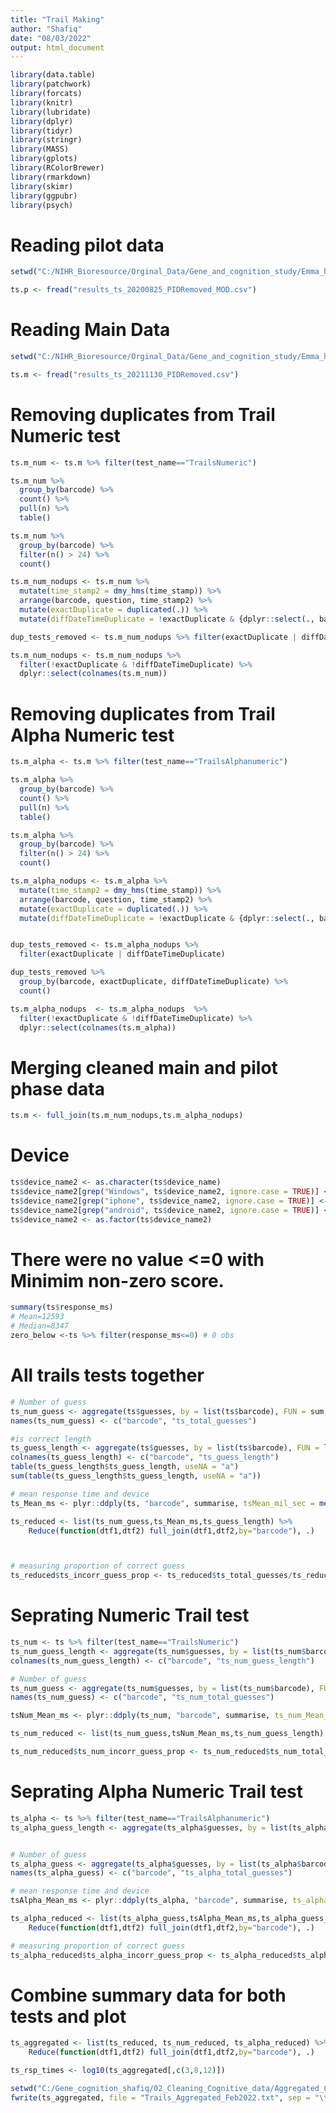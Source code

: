 ---
title: "Trail Making"
author: "Shafiq"
date: "08/03/2022"
output: html_document
---

```{r setup, echo=FALSE, message=FALSE, warning=FALSE}
library(data.table)
library(patchwork)
library(forcats)
library(knitr)
library(lubridate)
library(dplyr)
library(tidyr)
library(stringr)
library(MASS)
library(gplots)
library(RColorBrewer)
library(rmarkdown)
library(skimr)
library(ggpubr)
library(psych)
```

# Reading pilot data
```{r Reading pilot file, echo = TRUE, warning = FALSE}
setwd("C:/NIHR_Bioresource/Orginal_Data/Gene_and_cognition_study/Emma_har/G&C_Main_Phase1_Pilot_new/results_20200825_Modified_SPIDs")

ts.p <- fread("results_ts_20200825_PIDRemoved_MOD.csv") 
```

# Reading Main Data
```{r Reading data, echo = FALSE, warning = FALSE}
setwd("C:/NIHR_Bioresource/Orginal_Data/Gene_and_cognition_study/Emma_har/G&C_Main_Phase1_Cognitive_Data/G&P Main phase cognitive data - Part 3_Updated_17.06.2022")

ts.m <- fread("results_ts_20211130_PIDRemoved.csv")
```


# Removing duplicates from Trail Numeric test
```{r Trails Numeric}
ts.m_num <- ts.m %>% filter(test_name=="TrailsNumeric")

ts.m_num %>% 
  group_by(barcode) %>% 
  count() %>% 
  pull(n) %>% 
  table()

ts.m_num %>% 
  group_by(barcode) %>%
  filter(n() > 24) %>% 
  count()

ts.m_num_nodups <- ts.m_num %>% 
  mutate(time_stamp2 = dmy_hms(time_stamp)) %>% 
  arrange(barcode, question, time_stamp2) %>% 
  mutate(exactDuplicate = duplicated(.)) %>%  
  mutate(diffDateTimeDuplicate = !exactDuplicate & {dplyr::select(., barcode, question) %>% duplicated()})

dup_tests_removed <- ts.m_num_nodups %>% filter(exactDuplicate | diffDateTimeDuplicate) 

ts.m_num_nodups <- ts.m_num_nodups %>% 
  filter(!exactDuplicate & !diffDateTimeDuplicate) %>% 
  dplyr::select(colnames(ts.m_num))
```


# Removing duplicates from Trail Alpha Numeric test
```{r Alpha Numeric Test}
ts.m_alpha <- ts.m %>% filter(test_name=="TrailsAlphanumeric")

ts.m_alpha %>% 
  group_by(barcode) %>% 
  count() %>% 
  pull(n) %>% 
  table()

ts.m_alpha %>% 
  group_by(barcode) %>%
  filter(n() > 24) %>% 
  count()

ts.m_alpha_nodups <- ts.m_alpha %>% 
  mutate(time_stamp2 = dmy_hms(time_stamp)) %>%
  arrange(barcode, question, time_stamp2) %>%
  mutate(exactDuplicate = duplicated(.)) %>%
  mutate(diffDateTimeDuplicate = !exactDuplicate & {dplyr::select(., barcode, question) %>% duplicated()}) 


dup_tests_removed <- ts.m_alpha_nodups %>% 
  filter(exactDuplicate | diffDateTimeDuplicate) 

dup_tests_removed %>% 
  group_by(barcode, exactDuplicate, diffDateTimeDuplicate) %>% 
  count()

ts.m_alpha_nodups  <- ts.m_alpha_nodups  %>% 
  filter(!exactDuplicate & !diffDateTimeDuplicate) %>% 
  dplyr::select(colnames(ts.m_alpha))
```


# Merging cleaned main and pilot phase data 
```{r, echo = FALSE, warning = FALSE}
ts.m <- full_join(ts.m_num_nodups,ts.m_alpha_nodups)
```


# Device
```{r Deive use, echo = FALSE, warning = FALSE}
ts$device_name2 <- as.character(ts$device_name)
ts$device_name2[grep("Windows", ts$device_name2, ignore.case = TRUE)] <- "Windows 10"
ts$device_name2[grep("iphone", ts$device_name2, ignore.case = TRUE)] <- "iPhone"
ts$device_name2[grep("android", ts$device_name2, ignore.case = TRUE)] <- "Android"
ts$device_name2 <- as.factor(ts$device_name2)
```


# There were no value <=0 with Minimim non-zero score.
```{r}
summary(ts$response_ms)
# Mean=12593
# Median=8347
zero_below <-ts %>% filter(response_ms<=0) # 0 obs
```


# All trails tests together 
```{r Aggregates Analysis of Trail test results}
# Number of guess
ts_num_guess <- aggregate(ts$guesses, by = list(ts$barcode), FUN = sum, na.rm=TRUE)
names(ts_num_guess) <- c("barcode", "ts_total_guesses")

#is correct length
ts_guess_length <- aggregate(ts$guesses, by = list(ts$barcode), FUN = length)
colnames(ts_guess_length) <- c("barcode", "ts_guess_length")
table(ts_guess_length$ts_guess_length, useNA = "a")
sum(table(ts_guess_length$ts_guess_length, useNA = "a"))

# mean response time and device
ts_Mean_ms <- plyr::ddply(ts, "barcode", summarise, tsMean_mil_sec = mean(response_ms), device_name2 = unique(device_name2))

ts_reduced <- list(ts_num_guess,ts_Mean_ms,ts_guess_length) %>%
    Reduce(function(dtf1,dtf2) full_join(dtf1,dtf2,by="barcode"), .)



# measuring proportion of correct guess
ts_reduced$ts_incorr_guess_prop <- ts_reduced$ts_total_guesses/ts_reduced$ts_guess_length
```


# Seprating Numeric Trail test  
```{r}
ts_num <- ts %>% filter(test_name=="TrailsNumeric")
ts_num_guess_length <- aggregate(ts_num$guesses, by = list(ts_num$barcode), FUN = length)
colnames(ts_num_guess_length) <- c("barcode", "ts_num_guess_length")

# Number of guess
ts_num_guess <- aggregate(ts_num$guesses, by = list(ts_num$barcode), FUN = sum, na.rm=TRUE)
names(ts_num_guess) <- c("barcode", "ts_num_total_guesses")

tsNum_Mean_ms <- plyr::ddply(ts_num, "barcode", summarise, ts_num_Mean_mil_sec = mean(response_ms))

ts_num_reduced <- list(ts_num_guess,tsNum_Mean_ms,ts_num_guess_length) %>% Reduce(function(dtf1,dtf2) full_join(dtf1,dtf2,by="barcode"), .)

ts_num_reduced$ts_num_incorr_guess_prop <- ts_num_reduced$ts_num_total_guesses/ts_num_reduced$ts_num_guess_length
```



# Seprating Alpha Numeric Trail test  
```{r}
ts_alpha <- ts %>% filter(test_name=="TrailsAlphanumeric")
ts_alpha_guess_length <- aggregate(ts_alpha$guesses, by = list(ts_alpha$barcode), FUN = length)


# Number of guess
ts_alpha_guess <- aggregate(ts_alpha$guesses, by = list(ts_alpha$barcode), FUN = sum, na.rm=TRUE)
names(ts_alpha_guess) <- c("barcode", "ts_alpha_total_guesses")

# mean response time and device
tsAlpha_Mean_ms <- plyr::ddply(ts_alpha, "barcode", summarise, ts_alpha_Mean_mil_sec = mean(response_ms))

ts_alpha_reduced <- list(ts_alpha_guess,tsAlpha_Mean_ms,ts_alpha_guess_length) %>%
    Reduce(function(dtf1,dtf2) full_join(dtf1,dtf2,by="barcode"), .)

# measuring proportion of correct guess
ts_alpha_reduced$ts_alpha_incorr_guess_prop <- ts_alpha_reduced$ts_alpha_total_guesses/ts_alpha_reduced$ts_alpha_guess_length
```


# Combine summary data for both tests and plot
```{r}

ts_aggregated <- list(ts_reduced, ts_num_reduced, ts_alpha_reduced) %>%
    Reduce(function(dtf1,dtf2) full_join(dtf1,dtf2,by="barcode"), .)

ts_rsp_times <- log10(ts_aggregated[,c(3,8,12)])

setwd("C:/Gene_cognition_shafiq/02_Cleaning_Cognitive_data/Aggregated_Clean_Cognitive_Data")
fwrite(ts_aggregated, file = "Trails_Aggregated_Feb2022.txt", sep = "\t", col.names = TRUE, row.names = FALSE, quote=FALSE)
```








